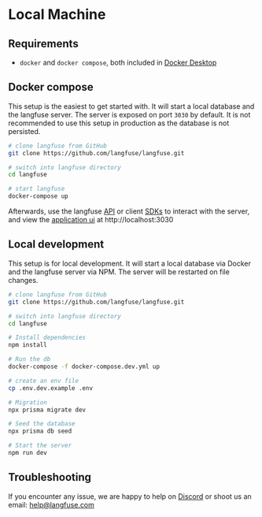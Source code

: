 # Local Machine

## Requirements

- `docker` and `docker compose`, both included in [Docker Desktop](https://docs.docker.com/get-docker/)

## Docker compose

This setup is the easiest to get started with. It will start a local database and the langfuse server. The server is exposed on port `3030` by default. It is not recommended to use this setup in production as the database is not persisted.

```bash
# clone langfuse from GitHub
git clone https://github.com/langfuse/langfuse.git

# switch into langfuse directory
cd langfuse

# start langfuse
docker-compose up
```

Afterwards, use the langfuse [API](/docs/reference) or client [SDKs](/docs/sdk) to interact with the server, and view the [application ui](/docs/interface) at http://localhost:3030

## Local development

This setup is for local development. It will start a local database via Docker and the langfuse server via NPM. The server will be restarted on file changes.

```bash
# clone langfuse from GitHub
git clone https://github.com/langfuse/langfuse.git

# switch into langfuse directory
cd langfuse

# Install dependencies
npm install

# Run the db
docker-compose -f docker-compose.dev.yml up

# create an env file
cp .env.dev.example .env

# Migration
npx prisma migrate dev

# Seed the database
npx prisma db seed

# Start the server
npm run dev
```

## Troubleshooting

If you encounter any issue, we are happy to help on [Discord](https://discord.gg/7NXusRtqYU) or shoot us an email: help@langfuse.com
